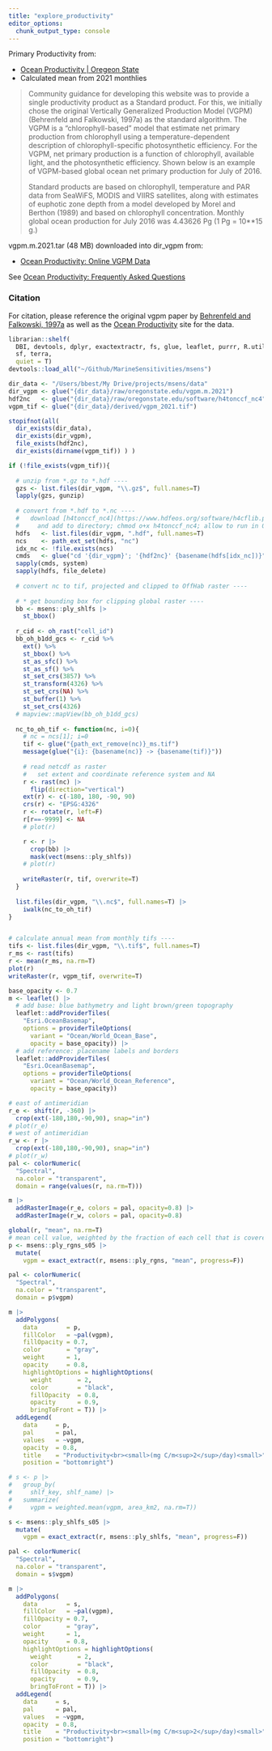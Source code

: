 ```yaml
---
title: "explore_productivity"
editor_options: 
  chunk_output_type: console
---
```


Primary Productivity from:

- [Ocean Productivity | Oregeon State](http://sites.science.oregonstate.edu/ocean.productivity/)
- Calculated mean from 2021 monthlies

> Community guidance for developing this website was to provide a single
productivity product as a Standard product. For this, we initially chose the original Vertically Generalized Production Model (VGPM) (Behrenfeld and Falkowski, 1997a) as the standard algorithm. The VGPM is a "chlorophyll-based" model that estimate net primary production from chlorophyll using a temperature-dependent description of chlorophyll-specific photosynthetic efficiency. For the VGPM, net primary production is a function of chlorophyll, available light, and the photosynthetic efficiency. Shown below is an example of VGPM-based global ocean net primary production for July of 2016.
>
> Standard products are based on chlorophyll, temperature and PAR data from SeaWiFS, MODIS and VIIRS satellites, along with estimates of euphotic zone depth from a model developed by Morel and Berthon (1989) and based on
chlorophyll concentration. Monthly global ocean production for July 2016 was 4.43626 Pg (1 Pg = 10**15 g.)

vgpm.m.2021.tar (48 MB) downloaded into dir_vgpm from:

* [Ocean Productivity: Online VGPM Data](
http://orca.science.oregonstate.edu/1080.by.2160.monthly.hdf.vgpm.m.chl.m.sst.php)

See [Ocean Productivity: Frequently Asked
Questions](http://orca.science.oregonstate.edu/faq01.php)

### Citation

For citation, please reference the original vgpm paper by [Behrenfeld and Falkowski, 1997a](http://science.oregonstate.edu/ocean.productivity/references.php#Behrenfeld.1997a)
as well as the [Ocean Productivity](http://science.oregonstate.edu/ocean.productivity/index.php) site for the data.

```r
librarian::shelf(
  DBI, devtools, dplyr, exactextractr, fs, glue, leaflet, purrr, R.utils, 
  sf, terra,
  quiet = T)
devtools::load_all("~/Github/MarineSensitivities/msens")

dir_data <- "/Users/bbest/My Drive/projects/msens/data"
dir_vgpm <- glue("{dir_data}/raw/oregonstate.edu/vgpm.m.2021")
hdf2nc   <- glue("{dir_data}/raw/oregonstate.edu/software/h4tonccf_nc4")
vgpm_tif <- glue("{dir_data}/derived/vgpm_2021.tif")

stopifnot(all(
  dir_exists(dir_data),
  dir_exists(dir_vgpm),
  file_exists(hdf2nc),
  dir_exists(dirname(vgpm_tif)) ) )

if (!file_exists(vgpm_tif)){
  
  # unzip from *.gz to *.hdf ----
  gzs <- list.files(dir_vgpm, "\\.gz$", full.names=T)
  lapply(gzs, gunzip)
  
  # convert from *.hdf to *.nc ----
  #   download [h4tonccf_nc4](https://www.hdfeos.org/software/h4cflib.php)
  #     and add to directory; chmod o+x h4tonccf_nc4; allow to run in OS Settings
  hdfs   <- list.files(dir_vgpm, ".hdf", full.names=T)
  ncs    <- path_ext_set(hdfs, "nc")
  idx_nc <- !file.exists(ncs)
  cmds   <- glue("cd '{dir_vgpm}'; '{hdf2nc}' {basename(hdfs[idx_nc])}")
  sapply(cmds, system)
  sapply(hdfs, file_delete)
  
  # convert nc to tif, projected and clipped to OffHab raster ----
  
  # * get bounding box for clipping global raster ----
  bb <- msens::ply_shlfs |> 
    st_bbox()
  
  r_cid <- oh_rast("cell_id")
  bb_oh_b1dd_gcs <- r_cid %>%
    ext() %>%
    st_bbox() %>%
    st_as_sfc() %>%
    st_as_sf() %>%
    st_set_crs(3857) %>%
    st_transform(4326) %>%
    st_set_crs(NA) %>%
    st_buffer(1) %>%
    st_set_crs(4326)
  # mapview::mapView(bb_oh_b1dd_gcs)
  
  nc_to_oh_tif <- function(nc, i=0){
    # nc = ncs[1]; i=0
    tif <- glue("{path_ext_remove(nc)}_ms.tif")
    message(glue("{i}: {basename(nc)} -> {basename(tif)}"))
  
    # read netcdf as raster
    #   set extent and coordinate reference system and NA
    r <- rast(nc) |> 
      flip(direction="vertical")
    ext(r) <- c(-180, 180, -90, 90)
    crs(r) <- "EPSG:4326"
    r <- rotate(r, left=F)
    r[r==-9999] <- NA
    # plot(r)

    r <- r |> 
      crop(bb) |> 
      mask(vect(msens::ply_shlfs))
    # plot(r)
  
    writeRaster(r, tif, overwrite=T)
  }
  
  list.files(dir_vgpm, "\\.nc$", full.names=T) |> 
    iwalk(nc_to_oh_tif)
}


# calculate annual mean from monthly tifs ----
tifs <- list.files(dir_vgpm, "\\.tif$", full.names=T)
r_ms <- rast(tifs)
r <- mean(r_ms, na.rm=T)
plot(r)
writeRaster(r, vgpm_tif, overwrite=T)

base_opacity <- 0.7
m <- leaflet() |>
  # add base: blue bathymetry and light brown/green topography
  leaflet::addProviderTiles(
    "Esri.OceanBasemap",
    options = providerTileOptions(
      variant = "Ocean/World_Ocean_Base",
      opacity = base_opacity)) |>
  # add reference: placename labels and borders
  leaflet::addProviderTiles(
    "Esri.OceanBasemap",
    options = providerTileOptions(
      variant = "Ocean/World_Ocean_Reference",
      opacity = base_opacity))

# east of antimeridian
r_e <- shift(r, -360) |> 
  crop(ext(-180,180,-90,90), snap="in")
# plot(r_e)
# west of antimeridian
r_w <- r |> 
  crop(ext(-180,180,-90,90), snap="in")
# plot(r_w)
pal <- colorNumeric(
  "Spectral", 
  na.color = "transparent",
  domain = range(values(r, na.rm=T)))

m |> 
  addRasterImage(r_e, colors = pal, opacity=0.8) |> 
  addRasterImage(r_w, colors = pal, opacity=0.8)

global(r, "mean", na.rm=T)
# mean cell value, weighted by the fraction of each cell that is covered by the polygon
p <- msens::ply_rgns_s05 |> 
  mutate(
    vgpm = exact_extract(r, msens::ply_rgns, "mean", progress=F))

pal <- colorNumeric(
  "Spectral", 
  na.color = "transparent",
  domain = p$vgpm)

m |> 
  addPolygons(
    data        = p,
    fillColor   = ~pal(vgpm),
    fillOpacity = 0.7,
    color       = "gray",
    weight      = 1,
    opacity     = 0.8,
    highlightOptions = highlightOptions(
      weight       = 2,
      color        = "black",
      fillOpacity  = 0.8,
      opacity      = 0.9,
      bringToFront = T)) |> 
  addLegend(
    data     = p,
    pal      = pal, 
    values   = ~vgpm, 
    opacity  = 0.8, 
    title    = "Productivity<br><small>(mg C/m<sup>2</sup>/day)<small>",
    position = "bottomright")

# s <- p |> 
#   group_by(
#     shlf_key, shlf_name) |>
#   summarize(
#     vgpm = weighted.mean(vgpm, area_km2, na.rm=T))

s <- msens::ply_shlfs_s05 |> 
  mutate(
    vgpm = exact_extract(r, msens::ply_shlfs, "mean", progress=F))

pal <- colorNumeric(
  "Spectral", 
  na.color = "transparent",
  domain = s$vgpm)

m |> 
  addPolygons(
    data        = s,
    fillColor   = ~pal(vgpm),
    fillOpacity = 0.7,
    color       = "gray",
    weight      = 1,
    opacity     = 0.8,
    highlightOptions = highlightOptions(
      weight       = 2,
      color        = "black",
      fillOpacity  = 0.8,
      opacity      = 0.9,
      bringToFront = T)) |> 
  addLegend(
    data     = s,
    pal      = pal, 
    values   = ~vgpm, 
    opacity  = 0.8, 
    title    = "Productivity<br><small>(mg C/m<sup>2</sup>/day)<small>",
    position = "bottomright")
```



